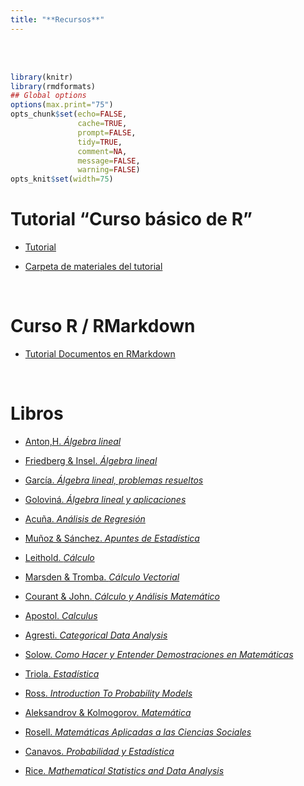 ```yaml
---
title: "**Recursos**"
--- 
```


<br>
<br>


```r
library(knitr)
library(rmdformats)
## Global options
options(max.print="75")
opts_chunk$set(echo=FALSE,
               cache=TRUE,
               prompt=FALSE,
               tidy=TRUE,
               comment=NA,
               message=FALSE,
               warning=FALSE)
opts_knit$set(width=75)
```

<div class=text-justify>

# **Tutorial "Curso básico de R"** 

- [Tutorial](curso_r/tutorial_pdf/Curso_basico_de_R.pdf){target="_blank"}

- [Carpeta de materiales del tutorial](curso_r/tutorial_pdf/materiales_tutorial_R.zip){target="_blank"}

<br>


# **Curso R / RMarkdown**

- [Tutorial Documentos en RMarkdown](curso_r/r_rmarkdown/curso_r_rmarkdown.html){target="_blank"}

<br>

# **Libros**

- [Anton,H. *Álgebra lineal*](libros_pdf/algebra_lineal_Anton.pdf){target="_blank"}

- [Friedberg & Insel. *Álgebra lineal*](libros_pdf/algebra_lineal_Friedberg_Insel.pdf){target="_blank"}

- [García. *Álgebra lineal, problemas resueltos*](libros_pdf/algebra_lineal_problemas_resueltos_Garcia.pdf){target="_blank"}

- [Goloviná. *Álgebra lineal y aplicaciones*](libros_pdf/algebra_lineal_aplicaciones_Golovina.pdf){target="_blank"}

- [Acuña. *Análisis de Regresión*](libros_pdf/analisis_de_regresion_Acuña.pdf){target="_blank"}

- [Muñoz & Sánchez. *Apuntes de Estadística*](libros_pdf/apuntes_de_estadistica_Muñoz_Sánchez.pdf){target="_blank"}

- [Leithold. *Cálculo*](libros_pdf/cálculo_Leithold.pdf){target="_blank"}

- [Marsden & Tromba. *Cálculo Vectorial*](libros_pdf/cálculo_vectorial_Marsden_Tromba.pdf){target="_blank"}

- [Courant & John. *Cálculo y Análisis Matemático*](libros_pdf/cálculo_analisis_matemático_Courant_John.zip){target="_blank"}

- [Apostol. *Calculus*](libros_pdf/calculus_Apostol.zip){target="_blank"}

- [Agresti. *Categorical Data Analysis*](libros_pdf/cda_Agresti.pdf){target="_blank"}

- [Solow. *Como Hacer y Entender Demostraciones en Matemáticas*](libros_pdf/demostraciones_Solow.pdf){target="_blank"}

- [Triola. *Estadística*](libros_pdf/estadística_Triola.pdf){target="_blank"}
 
- [Ross. *Introduction To Probability Models*](libros_pdf/prob_models_Ross.pdf){target="_blank"}
  
- [Aleksandrov & Kolmogorov. *Matemática*](libros_pdf/matemática_Aleksandrov_Kolmogorov.zip){target="_blank"}
 
- [Rosell. *Matemáticas Aplicadas a las Ciencias Sociales*](libros_pdf/macs_Rosell.pdf){target="_blank"} 

- [Canavos. *Probabilidad y Estadística*](libros_pdf/probabilidad_estadística_Canavos.pdf){target="_blank"} 

- [Rice. *Mathematical Statistics and Data Analysis*](libros_pdf/Rice_J._Mathematical_Statistics_and_Data_Analysis.pdf){target="_blank"} 


 
</div>




